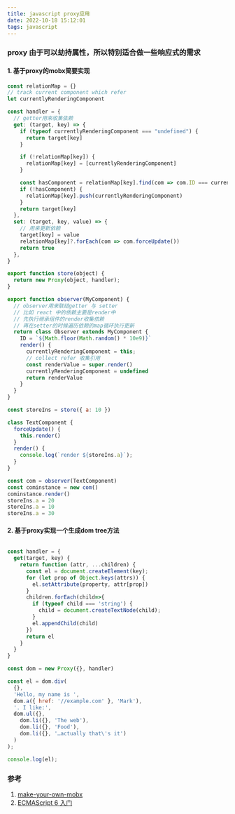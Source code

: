 ```yaml
---
title: javascript proxy应用
date: 2022-10-18 15:12:01
tags: javascript
---
```


### proxy 由于可以劫持属性，所以特别适合做一些响应式的需求
#### 1. 基于proxy的mobx简要实现
```javascript
const relationMap = {}
// track current component which refer
let currentlyRenderingComponent

const handler = {
  // getter用来收集依赖
  get: (target, key) => {
    if (typeof currentlyRenderingComponent === "undefined") {
      return target[key]
    }

    if (!relationMap[key]) {
      relationMap[key] = [currentlyRenderingComponent]
    }

    const hasComponent = relationMap[key].find(com => com.ID === currentlyRenderingComponent.ID);
    if (!hasComponent) {
      relationMap[key].push(currentlyRenderingComponent)
    }
    return target[key]
  },
  set: (target, key, value) => {
    // 用来更新依赖
    target[key] = value
    relationMap[key]?.forEach(com => com.forceUpdate())
    return true
  },
}

export function store(object) {
  return new Proxy(object, handler);
}

export function observer(MyComponent) {
  // observer用来联结getter 与 setter
  // 比如 react 中的依赖主要是render中
  // 先执行继承组件的render收集依赖
  // 再在setter的时候遍历依赖的map循环执行更新
  return class Observer extends MyComponent {
    ID = `${Math.floor(Math.random() * 10e9)}`
    render() {
      currentlyRenderingComponent = this;
      // collect refer 收集引用
      const renderValue = super.render()
      currentlyRenderingComponent = undefined
      return renderValue
    }
  }
}

const storeIns = store({ a: 10 })

class TextComponent {
  forceUpdate() {
    this.render()
  }
  render() {
    console.log(`render ${storeIns.a}`);
  }
}

const com = observer(TextComponent)
const cominstance = new com()
cominstance.render()
storeIns.a = 20
storeIns.a = 10
storeIns.a = 30

```

#### 2. 基于proxy实现一个生成dom tree方法
```javascript

const handler = {
  get(target, key) {
    return function (attr, ...children) {
      const el = document.createElement(key);
      for (let prop of Object.keys(attrs)) {
        el.setAttribute(property, attr[prop])
      }
      children.forEach(child=>{
        if (typeof child === 'string') {
          child = document.createTextNode(child);
        }
        el.appendChild(child)
      })
      return el
    }
  }
}

const dom = new Proxy({}, handler)

const el = dom.div(
  {},
  'Hello, my name is ',
  dom.a({ href: '//example.com' }, 'Mark'),
  '. I like:',
  dom.ul({},
    dom.li({}, 'The web'),
    dom.li({}, 'Food'),
    dom.li({}, '…actually that\'s it')
  )
);

console.log(el);
```
### 参考
1. [make-your-own-mobx](https://czaplinski.io/blog/make-your-own-mobx/ )
2. [ECMAScript 6 入门](https://es6.ruanyifeng.com/#docs/proxy)
